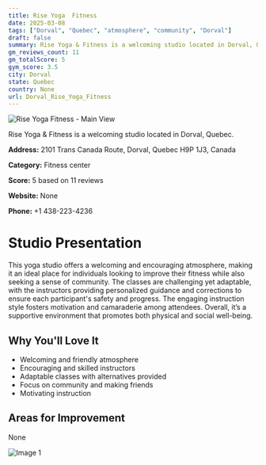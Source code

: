 ```yaml
---
title: Rise Yoga  Fitness
date: 2025-03-08
tags: ["Dorval", "Quebec", "atmosphere", "community", "Dorval"]  
draft: false
summary: Rise Yoga & Fitness is a welcoming studio located in Dorval, Quebec.
gm_reviews_count: 11
gm_totalScore: 5
gym_score: 3.5
city: Dorval
state: Quebec
country: None
url: Dorval_Rise_Yoga_Fitness
---
```


<div className="aspect-[16/9] relative my-8">
  <img 
    src="https://streetviewpixels-pa.googleapis.com/v1/thumbnail?panoid=XBpI2zX1e7Qmj-W72A4I6Q&cb_client=maps_sv.tactile.gps&w=203&h=100&yaw=140.28154&pitch=0&thumbfov=100"
    alt="Rise Yoga  Fitness - Main View"
    className="object-cover absolute inset-0 w-full h-full rounded-lg"
  />
</div>

Rise Yoga & Fitness is a welcoming studio located in Dorval, Quebec.

**Address:** 2101 Trans Canada Route, Dorval, Quebec H9P 1J3, Canada

**Category:** Fitness center

**Score:** 5 based on 11 reviews

**Website:** None

**Phone:** +1 438-223-4236

# Studio Presentation

This yoga studio offers a welcoming and encouraging atmosphere, making it an ideal place for individuals looking to improve their fitness while also seeking a sense of community. The classes are challenging yet adaptable, with the instructors providing personalized guidance and corrections to ensure each participant's safety and progress. The engaging instruction style fosters motivation and camaraderie among attendees. Overall, it’s a supportive environment that promotes both physical and social well-being.



## Why You'll Love It

- Welcoming and friendly atmosphere
- Encouraging and skilled instructors
- Adaptable classes with alternatives provided
- Focus on community and making friends
- Motivating instruction

## Areas for Improvement

None

<div className="grid grid-cols-1 xl:grid-cols-2 gap-4 my-8">
<div className="aspect-[4/3] relative"><img src="https://lh5.googleusercontent.com/p/AF1QipNP6WJ4m-RtF2mIbO1vvMde-7Y6OseVPba3gbNm=w1920-h1080-k-no" alt="Image 1" className="object-cover absolute inset-0 w-full h-full rounded-lg" /></div>
</div>